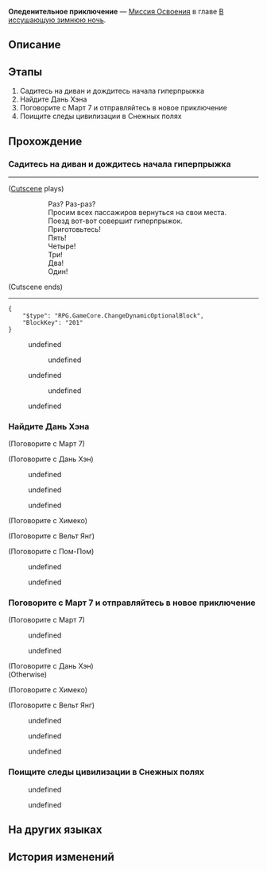 {{Дополнить|Диалоги.}}
{{Миссия Инфобокс
|id              = 1010002
|Название        = 
|Изображение     = Миссия Освоения Оледенительное приключение.png
|Тип             = Миссия Освоения
|События         = 
|Глава           = В иссушающую зимнюю ночь
|Условия         = Завершена [[Миссия Освоения]] ''[[Дрейф среди звёзд]]''
|Персонажи       = Вельт; Дань Хэн; Март 7; Первопроходец; Пом-Пом; Химеко
|СтартЛокация    = [[Звёздный экспресс]] — [[Общий вагон]]
|Локации         = Общий вагон
|Предыдущая      = Дрейф среди звёзд
|Следующая       = Путешественники ночью зимней
|Награды         = Опыт Освоения*200; Встречи в путешествиях*8; Кредиты*6 000
}}
'''Оледенительное приключение''' — [[Миссия Освоения]] в главе [[В иссушающую зимнюю ночь]].

==Описание==
{{Описание|Ваша первая остановка в качестве Первопроходца - ледяная планета Ярило-VI.<br />В предвкушении приключения вы высаживаетесь на планете вместе с Март 7 и Дань Хэном.}}

==Этапы==
# Садитесь на диван и дождитесь начала гиперпрыжка
# Найдите Дань Хэна
# Поговорите с Март 7 и отправляйтесь в новое приключение
# Поищите следы цивилизации в Снежных полях

==Прохождение==
{{Дополнить}}


===Садитесь на диван и дождитесь начала гиперпрыжка===
{{Описание миссии|локация=Общий вагон|Вы поднялись на борт Звёздного экспресса и познакомились со своими попутчиками. Возможно, они не всегда ладят друг с другом, но все они довольно доброжелательны.<br />Путешествие с неизвестным пунктом назначения среди звёзд скоро начнётся. Вы чувствуете себя так, будто попали в научно-фантастический фильм.<br />Проводник Пом-Пом сообщает, что гиперпрыжок вот-вот начнётся. Принимая во внимание то, что вы ещё новичок в межзвёздных путешествиях, лучше бы найти безопасное место и держаться покрепче.}}
{{Диалог Начало}}
----
;([[#Gallery|Cutscene]] plays)
::Раз? Раз-раз?
::Просим всех пассажиров вернуться на свои места.
::Поезд вот-вот совершит гиперпрыжок.
::Приготовьтесь!
::Пять!
::Четыре!
::Три!
::Два!
::Один!
;(Cutscene ends)
----
<pre>{
	"$type": "RPG.GameCore.ChangeDynamicOptionalBlock",
	"BlockKey": "201"
}</pre>
<!--Unknown TalkSentence: 100000801-->
<!--Unknown TalkSentence: 100000802-->
<!--Unknown TalkSentence: 100000803-->
<!--Unknown TalkSentence: 100000804-->
<!--Unknown TalkSentence: 100000805-->
:{{Диалог|Стрелка}} undefined
:<!--Unknown TalkSentence: 100000806-->
:<!--Unknown TalkSentence: 100000807-->
:<!--Unknown TalkSentence: 100000808-->
:<!--Unknown TalkSentence: 100000809-->
:<!--Unknown TalkSentence: 100000810-->
:<!--Unknown TalkSentence: 100000811-->
:<!--Unknown TalkSentence: 100000812-->
:<!--Unknown TalkSentence: 100000813-->
:<!--Unknown TalkSentence: 100000814-->
:<!--Unknown TalkSentence: 100000815-->
:<!--Unknown TalkSentence: 100000816-->
::{{Диалог|Стрелка}} undefined
:<!--Unknown TalkSentence: 100000817-->
:<!--Unknown TalkSentence: 100000818-->
:{{Диалог|Стрелка}} undefined
:<!--Unknown TalkSentence: 100000810-->
:<!--Unknown TalkSentence: 100000811-->
:<!--Unknown TalkSentence: 100000812-->
:<!--Unknown TalkSentence: 100000813-->
:<!--Unknown TalkSentence: 100000814-->
:<!--Unknown TalkSentence: 100000815-->
:<!--Unknown TalkSentence: 100000816-->
::{{Диалог|Стрелка}} undefined
:<!--Unknown TalkSentence: 100000817-->
:<!--Unknown TalkSentence: 100000818-->
<!--Unknown TalkSentence: 100000810-->
<!--Unknown TalkSentence: 100000811-->
<!--Unknown TalkSentence: 100000812-->
<!--Unknown TalkSentence: 100000813-->
<!--Unknown TalkSentence: 100000814-->
<!--Unknown TalkSentence: 100000815-->
<!--Unknown TalkSentence: 100000816-->
:{{Диалог|Стрелка}} undefined
<!--Unknown TalkSentence: 100000817-->
<!--Unknown TalkSentence: 100000818-->
{{Диалог Конец}}

===Найдите Дань Хэна===
{{Описание миссии|локация=Общий вагон|Экспресс застревает в космическом пространстве белой планеты. По словам Химеко, именно влияние Стелларона преградило путь.<br />Чтобы продолжить движение, необходимо ликвидировать препятствие, которое вызвал Стелларон.<br />Химеко хочет, чтобы вы поговорили с Дань Хэном, и надеется, что вы втроём отправитесь в первопроходческую экспедицию на Ярило-VI.}}
{{Диалог Начало}}

;(Поговорите с Март 7)
<!--Unknown TalkSentence: 100000908-->
<!--Unknown TalkSentence: 100000909-->
<!--Unknown TalkSentence: 100000910-->

;(Поговорите с Дань Хэн)
<!--Unknown TalkSentence: 100001001-->
<!--Unknown TalkSentence: 100001002-->
:{{Диалог|Стрелка}} undefined
:{{Диалог|Стрелка}} undefined
<!--Unknown TalkSentence: 100001004-->
<!--Unknown TalkSentence: 100001007-->
:{{Диалог|Стрелка}} undefined
<!--Unknown TalkSentence: 100001009-->
<!--Unknown TalkSentence: 100001010-->
<!--Unknown TalkSentence: 100001011-->

;(Поговорите с Химеко)
<!--Unknown TalkSentence: 100000913-->
<!--Unknown TalkSentence: 100000914-->
<!--Unknown TalkSentence: 100000915-->

;(Поговорите с Вельт Янг)
<!--Unknown TalkSentence: 100000911-->
<!--Unknown TalkSentence: 100000912-->

;(Поговорите с Пом-Пом)
<!--Unknown TalkSentence: 100000901-->
:{{Диалог|Стрелка}} undefined
:{{Диалог|Стрелка}} undefined
<!--Unknown TalkSentence: 100000903-->
<!--Unknown TalkSentence: 100000906-->
<!--Unknown TalkSentence: 100000907-->
{{Диалог Конец}}

===Поговорите с Март 7 и отправляйтесь в новое приключение===
{{Описание миссии|локация=Общий вагон|Экспресс застревает в космическом пространстве белой планеты. По словам Химеко, именно влияние Стелларона преградило путь.<br />Чтобы продолжить движение, необходимо ликвидировать препятствие, которое вызвал Стелларон.<br />Экипаж собирает команду из трёх молодых людей, и всем вам не терпится поскорее отправиться в свою первопроходческую экспедицию... По крайней мере, Март 7 так думает.}}
{{Диалог Начало}}

;(Поговорите с Март 7)
<!--Unknown TalkSentence: 100001101-->
:{{Диалог|Стрелка}} undefined
:{{Диалог|Стрелка}} undefined
<!--Unknown TalkSentence: 100001103-->
<!--Unknown TalkSentence: 100001106-->
<!--Unknown TalkSentence: 100001107-->

;(Поговорите с Дань Хэн)
;(Otherwise)
<!--Unknown TalkSentence: 100001020-->

;(Поговорите с Химеко)
<!--Unknown TalkSentence: 100000913-->
<!--Unknown TalkSentence: 100000914-->
<!--Unknown TalkSentence: 100000915-->

;(Поговорите с Вельт Янг)
<!--Unknown TalkSentence: 100000911-->
<!--Unknown TalkSentence: 100000912-->
<!--Unknown TalkSentence: 100001101-->
<!--Unknown TalkSentence: 100001102-->
<!--Unknown TalkSentence: 100001103-->
<!--Unknown TalkSentence: 100001104-->
<!--Unknown TalkSentence: 100001105-->
<!--Unknown TalkSentence: 100001106-->
<!--Unknown TalkSentence: 100001107-->
<!--Unknown TalkSentence: 100001108-->
<!--Unknown TalkSentence: 100001109-->
<!--Unknown TalkSentence: 100001110-->
<!--Unknown TalkSentence: 100001111-->
:{{Диалог|Стрелка}} undefined
:{{Диалог|Стрелка}} undefined
:{{Диалог|Стрелка}} undefined
{{Диалог Конец}}

===Поищите следы цивилизации в Снежных полях===
{{Описание миссии|локация=Пригородные снежные поля|Вы благополучно приземляетесь на Ярило-VI и обнаруживаете, что вокруг вас только ледяной ветер и бескрайние снежные просторы.<br />Тут вам вспоминаются слова Химеко о том, что успешные Первопроходцы должны научиться исследовать, понимать, созидать и соединять... Наверное, так выглядит стадия исследования...<br />В любом случае сейчас есть только два варианта: либо двигаться вперёд сквозь ветер и снег, либо ждать, когда Стелларон появится перед вами сам.}}
{{Диалог Начало}}
<!--Unknown TalkSentence: 201010201-->
<!--Unknown TalkSentence: 201010202-->
:{{Диалог|Стрелка}} undefined
:<!--Unknown TalkSentence: 201010203-->
::{{tx}}
:<!--Unknown TalkSentence: 201010201-->
:<!--Unknown TalkSentence: 201010202-->
:<!--Unknown TalkSentence: 201010203-->
:<!--Unknown TalkSentence: 201010204-->
:<!--Unknown TalkSentence: 201010205-->
:<!--Unknown TalkSentence: 201010206-->
:<!--Unknown TalkSentence: 201010207-->
:<!--Unknown TalkSentence: 201010208-->
:<!--Unknown TalkSentence: 201010209-->
:{{Диалог|Стрелка}} undefined
:<!--Unknown TalkSentence: 201010205-->
::{{tx}}
:<!--Unknown TalkSentence: 201010201-->
:<!--Unknown TalkSentence: 201010202-->
:<!--Unknown TalkSentence: 201010203-->
:<!--Unknown TalkSentence: 201010204-->
:<!--Unknown TalkSentence: 201010205-->
:<!--Unknown TalkSentence: 201010206-->
:<!--Unknown TalkSentence: 201010207-->
:<!--Unknown TalkSentence: 201010208-->
:<!--Unknown TalkSentence: 201010209-->
<!--Unknown TalkSentence: 201010203-->
:{{tx}}
<!--Unknown TalkSentence: 201010201-->
<!--Unknown TalkSentence: 201010202-->
<!--Unknown TalkSentence: 201010203-->
<!--Unknown TalkSentence: 201010204-->
<!--Unknown TalkSentence: 201010205-->
<!--Unknown TalkSentence: 201010206-->
<!--Unknown TalkSentence: 201010207-->
<!--Unknown TalkSentence: 201010208-->
<!--Unknown TalkSentence: 201010209-->
{{Диалог Конец}}

==На других языках==
{{На других языках
|en   = A Grand Cool Adventure
|zhs  = 激「冻」人心的大冒险
|zht  = 激「凍」人心的大冒險
|ja   = 激凍の大冒険
|ko   = 극한의 대모험
|es   = Una gran aventura congelada
|fr   = La fraîcheur d'une grande aventure
|ru   = Оледенительное приключение
|th   = การผจญภัยที่แสน "เยือกเย็น"
|vi   = Cuộc Phiêu Lưu Giá Rét
|de   = Ein großes cooles Abenteuer
|id   = Petualangan yang "Membekukan" Hati
|pt   = Uma Grande Aventura
}}

==История изменений==
{{История изменений|2.7}}
